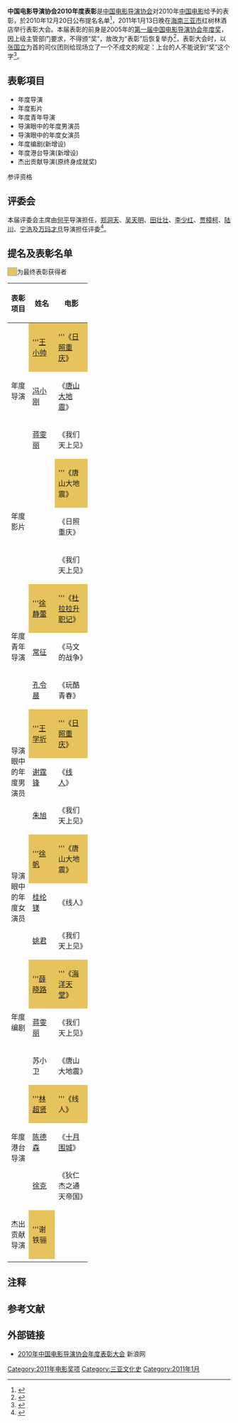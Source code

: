 {{Infobox film awards
| number              = 2
| award               = 中国电影导演协会年度表彰
| award_link          = 
| image               = China Filim Directors Guild Awards 2010.jpg
| caption             = 主海报“灵感之翼”
| date                ={{Start date|2011|1|13}} 
| site                = {{CHN}}[[三亚市|三亚市]]
| host                = 
| producer            = 
| director            = 
| organizer           = 
| last                = [[第一届中国电影导演协会年度奖|第1届]]
| next                = [[中国电影导演协会2011年度表彰|第3届]]
}}
'''中国电影导演协会2010年度表彰'''是[[中国电影导演协会|中国电影导演协会]]对2010年[[中国电影|中国电影]]给予的表彰，於2010年12月20日公布提名名单<ref>{{cite news|url=http://ent.sina.com.cn/m/c/2010-12-20/21353183073.shtml|title=导演协会年度表彰大会将举行 提名名单公布|date=2010-12-20|publisher=新浪|accessdate=2015-03-21|archive-date=2015-04-02|archive-url=https://web.archive.org/web/20150402144359/http://ent.sina.com.cn/m/c/2010-12-20/21353183073.shtml|dead-url=no}}</ref>，2011年1月13日晚在[[海南|海南]][[三亚市|三亚市]]红树林酒店举行表彰大会。本届表彰的前身是2005年的[[第一届中国电影导演协会年度奖|第一届中国电影导演协会年度奖]]，因上级主管部门要求，不得颁“奖”，故改为“表彰”后恢复举办<ref>{{cite news|url=http://ent.sina.com.cn/m/c/2011-01-15/17133208404.shtml|title=导演表彰会险被叫停 冯小刚微博曝光内情|date=2011-01-15|publisher=新浪|accessdate=2015-03-21|archive-date=2015-04-02|archive-url=https://web.archive.org/web/20150402161656/http://ent.sina.com.cn/m/c/2011-01-15/17133208404.shtml|dead-url=no}}</ref>，表彰大会时，以[[张国立|张国立]]为首的司仪团则给现场立了一个不成文的规定：上台的人不能说到“奖”这个字<ref>{{cite news|url=http://ent.sina.com.cn/m/c/2011-01-14/14163207636.shtml|title=导演协会表彰“玩过火” 奖杯成了“证明物体”|date=2011-01-14|publisher=新浪|accessdate=2015-03-21|archive-date=2015-04-02|archive-url=https://web.archive.org/web/20150402090826/http://ent.sina.com.cn/m/c/2011-01-14/14163207636.shtml|dead-url=no}}</ref>。

== 表彰項目 ==
* 年度导演
* 年度影片
* 年度青年导演
* 导演眼中的年度男演员
* 导演眼中的年度女演员
* 年度编剧(新增设)
* 年度港台导演(新增设)
* 杰出贡献导演(原终身成就奖)

参评资格{{noteTag|name=a|1=* 参评前七项奖的影片必须是在2009年12月1日至2010年11月30日之间在中国内地院线上画的电影。
* 年度影片的参评资格为中国内地导演的作品。
* 参评年度导演和年度青年导演的资格为中国内地导演。
* 参评导演眼中的年度男演员和导演眼中的年度女演员的资格为全球所有华裔演员，但参评的作品必须在中国内地导演的作品中参加演出。
* 参评年度编剧的资格为中国内地编剧。
* 参评年度港台导演的资格为符合第一条规定外，必须是与中国内地的合拍片。
* 终身成就由评委会及导演协会执委会一致推选产生。}}

== 评委会 ==
本届评委会主席由[[何平|何平]]导演担任，[[郑洞天|郑洞天]]、[[吴天明|吴天明]]、[[田壮壮|田壮壮]]、[[李少红|李少红]]、[[贾樟柯|贾樟柯]]、[[陆川|陆川]]、[[宁浩|宁浩]]及[[万玛才旦|万玛才旦]]导演担任评委<ref>{{cite news|url=http://ent.sina.com.cn/m/c/2010-12-20/20473183038.shtml|title=导演表彰大会将恢复 陆川宁浩担任评委|date=2010-12-20|publisher=新浪|accessdate=2015-03-21|archive-date=2015-04-02|archive-url=https://web.archive.org/web/20150402145138/http://ent.sina.com.cn/m/c/2010-12-20/20473183038.shtml|dead-url=no}}</ref>。

== 提名及表彰名单 ==
<span style="background:#E6C35C; width:50px; border:1px solid #aaa;">     </span>为最终表彰获得者
{| class="wikitable" width="60%" border="1" cellpadding="4" cellspacing="0" align="center"
|-
! width="20%"|表彰项目  
! width="20%"|姓名
! width="20%"|电影
|-
| rowspan="3" style="text-align:center;"| 年度导演
| style="background:#E6C35C;"|'''[[王小帅|王小帅]]
| style="background:#E6C35C;"|'''《[[日照重庆|日照重庆]]》
|-
| [[冯小刚|冯小刚]]
| 《[[唐山大地震_(电影)|唐山大地震]]》
|-
| [[蒋雯丽|蒋雯丽]]
| 《我们天上见》
|-
| rowspan="3" style="text-align:center;"| 年度影片
| {{N/A|-}}
| style="background:#E6C35C;"|'''《唐山大地震》
|-
|{{N/A|-}}
|《日照重庆》
|-
|{{N/A|-}}
|《我们天上见》
|-
| rowspan="3" style="text-align:center;"| 年度青年导演
| style="background:#E6C35C;"|'''[[徐静蕾|徐静蕾]]
| style="background:#E6C35C;"|'''《[[杜拉拉升职记_(电影)|杜拉拉升职记]]》
|-
|[[常征|常征]]
|《马文的战争》
|-
|[[孔令晨|孔令晨]]
|《玩酷青春》
|-
| rowspan="3" style="text-align:center;"| 导演眼中的年度男演员
| style="background:#E6C35C;"|'''[[王学圻|王学圻]]
| style="background:#E6C35C;"|'''《[[日照重庆|日照重庆]]》
|-
|[[谢霆锋|谢霆锋]]
|《[[綫人_(2010年電影)|线人]]》
|-
|[[朱旭_(演员)|朱旭]]
|《我们天上见》
|-
| rowspan="3" style="text-align:center;"| 导演眼中的年度女演员
| style="background:#E6C35C;"|'''[[徐帆|徐帆]]
| style="background:#E6C35C;"|'''《唐山大地震》
|-
|[[桂纶镁|桂纶镁]]
|《线人》
|-
|[[姚君|姚君]]
|《我们天上见》
|-
| rowspan="3" style="text-align:center;"| 年度编剧
| style="background:#E6C35C;"|'''[[薛晓路|薛晓路]]
| style="background:#E6C35C;"|'''《[[海洋天堂|海洋天堂]]》
|-
|[[蒋雯丽|蒋雯丽]]
|《我们天上见》
|-
|苏小卫
|《唐山大地震》
|-
| rowspan="3" style="text-align:center;"| 年度港台导演
| style="background:#E6C35C;"|'''[[林超贤|林超贤]]
| style="background:#E6C35C;"|'''《线人》
|-
|[[陈德森|陈德森]]
|《[[十月围城_(电影)|十月围城]]》
|-
|[[徐克|徐克]]
|《狄仁杰之通天帝国》
|-
| style="text-align:center;"| 杰出贡献导演
| style="background:#E6C35C;"|'''谢铁骊
|{{N/A|-}}
|-
|}

== 注释 ==
<div class="references-small">
{{NoteFoot}}
</div>

== 参考文献 ==
{{reflist}}

== 外部链接 ==
* [http://ent.sina.com.cn/f/m/2010chinesedirector/ 2010年中国电影导演协会年度表彰大会]{{Wayback|url=http://ent.sina.com.cn/f/m/2010chinesedirector/ |date=20150402113946 }} 新浪网

{{中国电影导演协会年度表彰评选}}

[[Category:2011年电影奖项|Category:2011年电影奖项]]
[[Category:三亚文化史|Category:三亚文化史]]
[[Category:2011年1月|Category:2011年1月]]